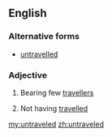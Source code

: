 ==English==

===Alternative forms===
* [[untravelled]]

===Adjective===
{{en-adj}}

# {{context|of a road etc}} Bearing few [[traveller]]s
# {{context|of a person}} Not having [[travel]]led

[[my:untraveled]]
[[zh:untraveled]]